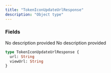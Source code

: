 ```yaml
---
title: "TokenIconUpdateUrlResponse"
description: "Object type"
---
```


### Fields

<ResponseField name="url" type="String">
  No description provided
</ResponseField>

<ResponseField name="viewUrl" type="String">
  No description provided
</ResponseField>


```graphql TokenIconUpdateUrlResponse
type TokenIconUpdateUrlResponse {
  url: String
  viewUrl: String
}
```
